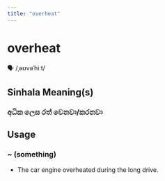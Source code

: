 ```yaml
---
title: "overheat"
---
```


# overheat

🗣️ /ˌəʊvəˈhiːt/

## Sinhala Meaning(s)

### අධික ලෙස රත් වෙනවා/කරනවා

## Usage

### ~ (something)

- The car engine overheated during the long drive.

